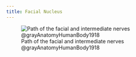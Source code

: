 ```yaml
---
title: Facial Nucleus
---
```




![Path of the facial and intermediate nerves @grayAnatomyHumanBody1918](/The Archive/Images/Gray anatomy 1918 images/Neurology/image788 Plan of the facial and intermediate nerves and their communication with other nerves.gif)